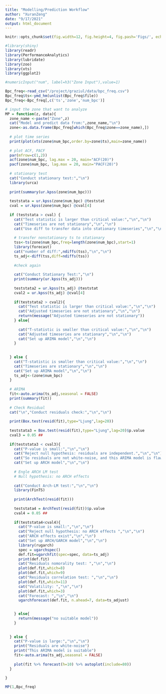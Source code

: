 ```yaml
---
title: "Modelling/Prediction Workflow"
author: "XuranZeng"
date: "9/17/2021"
output: html_document
---
```


```r
knitr::opts_chunk$set(fig.width=12, fig.height=4, fig.pash='Figs/', echo = TRUE, warning=FALSE, message=FALSE)
```



```r
#library(shiny)
library(readr)
library(PerformanceAnalytics)
library(lubridate)
library(zoo)
library(xts)
library(ggplot2)

```

```r
#numericInput("num", label=h3("Zone Input"),value=1)

```

```r
Bpc_freq<-read_csv("/project/graziul/data/bpc_freq.csv")
Bpc_freq$ts<-ymd_hm(unlist(Bpc_freq$file))
Bpc_freq<-Bpc_freq[,c('ts','zone','num_bpc')]
```

```r
# input the zone that want to analyze
MP = function(z, data){
  zone_name <-paste("Zone",z)
  cat("Model and predict data from:",zone_name,"\n")
  zone<-as.data.frame(Bpc_freq[which(Bpc_freq$zone==zone_name),])
  
  # plot time series
  print(plot(xts(zone$num_bpc,order.by=zone$ts),main=zone_name))
  
  # plot ACF, PACF 
  par(mfrow=c(1,2))
  acf(zone$num_bpc, lag.max = 20, main="ACF(20)")
  pacf(zone$num_bpc, lag.max = 20, main="PACF(20)")
  
  # stationary test
  cat("Conduct stationary test:","\n")
  library(urca)
  
  print(summary(ur.kpss(zone$num_bpc)))
  
  teststata = ur.kpss(zone$num_bpc) @teststat
  cval = ur.kpss(zone$num_bpc) @cval[4]
  
  if (teststata > cval) {
    cat("Test statistic is larger than critical value:","\n","\n")
    cat("Timeseries are not stationary","\n","\n")
    cat("Use diff to transfer data into stationary timeseries","\n","\n")
    
    # transfer nonstationary ts to stationary
    tss<-ts(zone$num_bpc,freq=length(zone$num_bpc),start=1)
    library(forecast)
    cat("number of diff:",ndiffs(tss),"\n","\n")
    ts_adj<-diff(tss,diff=ndiffs(tss))
    
    #check again
    
    cat("Conduct Stationary Test:","\n")
    print(summary(ur.kpss(ts_adj)))
    
    teststata2 = ur.kpss(ts_adj) @teststat
    cval2 = ur.kpss(ts_adj) @cval[4]
    
    if(teststata2 > cval2){
      cat("Test statistic is larger than critical value:","\n","\n")
      cat("Adjusted timeseries are not stationary","\n","\n")
      return(message("Adjusted timeseries are not stationary"))
    } else{
      
      cat("T-statistic is smaller than critical value:","\n","\n")
      cat("Adjusted timeseries are stationary","\n","\n")
      cat("Set up ARIMA model","\n","\n")
    }
    
    
  } else {
    cat("T-statistic is smaller than critical value:","\n","\n")
    cat("Timeseries are stationary","\n","\n")
    cat("Set up ARIMA model","\n","\n")
    ts_adj<-(zone$num_bpc)
  }
  
  # ARIMA
  fit<-auto.arima(ts_adj,seasonal = FALSE)
  print(summary(fit))
  
  # Check Residual
  cat("\n","Conduct residuals check:","\n","\n")
  
  print(Box.test(resid(fit),type="Ljung",lag=20))
  
  teststata3 = Box.test(resid(fit),type="Ljung",lag=20)$p.value
  cval3 = 0.05 ##
  
  if(teststata3 < cval3){
    cat("P-value is small:","\n","\n")
    cat("Reject null hypothesis: residuals are independent.","\n","\n")
    cat("So residuals are not white-noise, and this ARIMA model is flawed.","\n","\n")
    cat("Set up ARCH model","\n","\n")
    
    # Engle ARCH LM test
    # Null hypothesis: no ARCH effects
    
    cat("Conduct Arch-LM test:","\n","\n")
    library(FinTS)
    
    print(ArchTest(resid(fit)))
    
    teststata4 = ArchTest(resid(fit))$p.value
    cval4 = 0.05 ##
    
    if(teststata4<cval4){
      cat("P-value is small:","\n","\n")
      cat("Reject null hypothesis: no ARCH effects ","\n","\n")
      cat("ARCH effects exist","\n","\n")
      cat("Set up ARCH/GARCH model","\n","\n")
      library(rugarch)
      spec = ugarchspec()
      def.fit=ugarchfit(spec=spec, data=ts_adj)
      print(def.fit)
      cat("Residuals nomorality test: ","\n","\n")
      plot(def.fit,which=8)
      plot(def.fit,which=9)
      cat("Residuals correlation test: ","\n","\n")
      plot(def.fit,which=11)
      cat("Volatility: ","\n","\n")     
      plot(def.fit,which=3)
      cat("Forecast: ","\n","\n")       
      ugarchforecast(def.fit, n.ahead=7, data=ts_adjust)

      
    } else{
      return(message("no suitable model"))
    }
    
    
  } else {
    cat("P-value is large:","\n","\n")
    print("Residuals are white-noise")
    print("This ARIMA model is suitable")
    fit<-auto.arima(ts_adj,seasonal = FALSE)
    
    plot(fit %>% forecast(h=10) %>% autoplot(include=80))
  }
  
}
```

```r
MP(1,Bpc_freq)
```